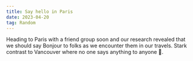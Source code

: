 ```yaml
---
title: Say hello in Paris
date: 2023-04-20
tag: Random
---
```


Heading to Paris with a friend group soon and our research revealed that we
should say Bonjour to folks as we encounter them in our travels. Stark contrast
to Vancouver where no one says anything to anyone 🤣.
